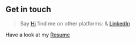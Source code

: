 ## Get in touch

>Say [Hi](https://github.com/PrakashR15) find me on other platforms: & [LinkedIn](https://www.linkedin.com/in/prakash-r-8a179822a/)

Have a look at my [Resume](https://drive.google.com/file/d/19JrpGNP9BitK0c3qtHOkmI_DcyO2y3nD/view?usp=drive_link)
